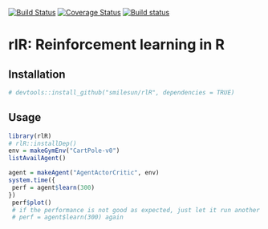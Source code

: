 [![Build Status](https://travis-ci.com/smilesun/rlR.svg?branch=master)](https://travis-ci.com/smilesun/rlR)
[![Coverage Status](https://coveralls.io/repos/github/smilesun/rlR/badge.svg?branch=master)](https://coveralls.io/github/smilesun/rlR?branch=master)
[![Build status](https://ci.appveyor.com/api/projects/status/d0oyb358bh3e8r7r?svg=true)](https://ci.appveyor.com/project/smilesun/rlr)




# rlR: Reinforcement learning in R

## Installation
```r
# devtools::install_github("smilesun/rlR", dependencies = TRUE)
```

## Usage
```r
library(rlR)
# rlR::installDep()
env = makeGymEnv("CartPole-v0")
listAvailAgent()
```


```r
agent = makeAgent("AgentActorCritic", env)
system.time({
 perf = agent$learn(300)
})
 perf$plot()
 # if the performance is not good as expected, just let it run another number of episodes by using
 # perf = agent$learn(300) again
```
